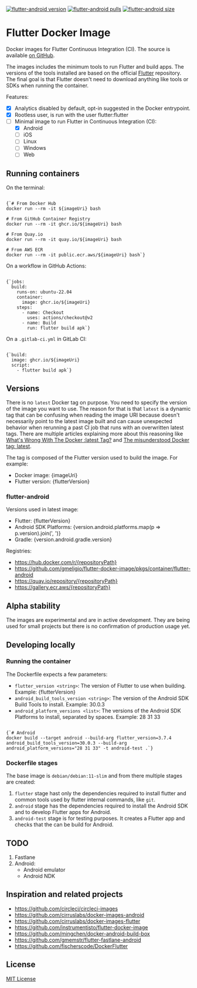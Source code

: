 
[![flutter-android version](https://img.shields.io/docker/v/gmeligio/flutter-android?label=flutter-android%20version)](https://hub.docker.com/r/gmeligio/flutter-android/tags)
[![flutter-android pulls](https://img.shields.io/docker/pulls/gmeligio/flutter-android?label=flutter-android%20pulls)](https://hub.docker.com/r/gmeligio/flutter-android/tags)
[![flutter-android size](https://img.shields.io/docker/image-size/gmeligio/flutter-android?label=flutter-android%20size)](https://hub.docker.com/r/gmeligio/flutter-android/tags)

# Flutter Docker Image

Docker images for Flutter Continuous Integration (CI). The source is available [on GitHub](https://github.com/gmeligio/flutter-docker-image).

The images includes the minimum tools to run Flutter and build apps. The versions of the tools installed are based on the official [Flutter](https://github.com/flutter/flutter) repository. The final goal is that Flutter doesn't need to download anything like tools or SDKs when running the container.

Features:
- [x] Analytics disabled by default, opt-in suggested in the Docker entrypoint.
- [x] Rootless user, is run with the user flutter:flutter
- [ ] Minimal image to run Flutter in Continuous Integration (CI):
    - [x] Android
    - [ ] iOS
    - [ ] Linux
    - [ ] Windows
    - [ ] Web

## Running containers

On the terminal:
<pre><code className="language-bash">
{`# From Docker Hub
docker run --rm -it ${imageUri} bash

# From GitHub Container Registry
docker run --rm -it ghcr.io/${imageUri} bash

# From Quay.io
docker run --rm -it quay.io/${imageUri} bash

# From AWS ECR
docker run --rm -it public.ecr.aws/${imageUri} bash`}
</code></pre>

On a workflow in GitHub Actions:
<pre><code className="language-yaml">
{`jobs:
  build:
    runs-on: ubuntu-22.04
    container:
      image: ghcr.io/${imageUri}
    steps:
      - name: Checkout
        uses: actions/checkout@v2
      - name: Build
        run: flutter build apk`}
</code></pre>

On a `.gitlab-ci.yml` in GitLab CI:
<pre><code className="language-yaml">
{`build:
  image: ghcr.io/${imageUri}
  script:
    - flutter build apk`}
</code></pre>

## Versions

There is no `latest` Docker tag on purpose. You need to specify the version of the image you want to use. The reason for that is that `latest` is a dynamic tag that can be confusing when reading the image URI because doesn't necessarily point to the latest image built and can cause unexpected behavior when rerunning a past CI job that runs with an overwritten latest tags. There are multiple articles explaining more about this reasoning like [What's Wrong With The Docker :latest Tag?](https://vsupalov.com/docker-latest-tag/) and [The misunderstood Docker tag: latest](https://medium.com/@mccode/the-misunderstood-docker-tag-latest-af3babfd6375).

The tag is composed of the Flutter version used to build the image. For example:
- Docker image: {imageUri}
- Flutter version: {flutterVersion}

### flutter-android

Versions used in latest image:
- Flutter: {flutterVersion}
- Android SDK Platforms: {version.android.platforms.map(p => p.version).join(', ')}
- Gradle: {version.android.gradle.version}

Registries:
- https://hub.docker.com/r/{repositoryPath}
- https://github.com/gmeligio/flutter-docker-image/pkgs/container/flutter-android
- https://quay.io/repository/{repositoryPath}
- https://gallery.ecr.aws/{repositoryPath}

## Alpha stability

The images are experimental and are in active development. They are being used for small projects but there is no confirmation of production usage yet.

## Developing locally

### Running the container

The Dockerfile expects a few parameters:
- `flutter_version <string>`: The version of Flutter to use when building. Example: {flutterVersion}
- `android_build_tools_version <string>`: The version of the Android SDK Build Tools to install. Example: 30.0.3
- `android_platform_versions <list>`: The versions of the Android SDK Platforms to install, separated by spaces. Example: 28 31 33
  
<pre><code className="language-bash">
{`# Android
docker build --target android --build-arg flutter_version=3.7.4 android_build_tools_version=30.0.3 --build-arg android_platform_versions="28 31 33" -t android-test .`}
</code></pre>

### Dockerfile stages

The base image is `debian/debian:11-slim` and from there multiple stages are created:
1. `flutter` stage hast only the dependencies required to install flutter and common tools used by flutter internal commands, like `git`.
1. `android` stage has the dependencies required to install the Android SDK and to develop Flutter apps for Android.
1. `android-test` stage is for testing purposes. It creates a Flutter app and checks that the can be build for Android.

## TODO

1. Fastlane
1. Android:
    - Android emulator
    - Android NDK

## Inspiration and related projects

- https://github.com/circleci/circleci-images
- https://github.com/cirruslabs/docker-images-android
- https://github.com/cirruslabs/docker-images-flutter
- https://github.com/instrumentisto/flutter-docker-image
- https://github.com/mingchen/docker-android-build-box
- https://github.com/gmemstr/flutter-fastlane-android
- https://github.com/fischerscode/DockerFlutter

## License

[MIT License](../LICENSE)
